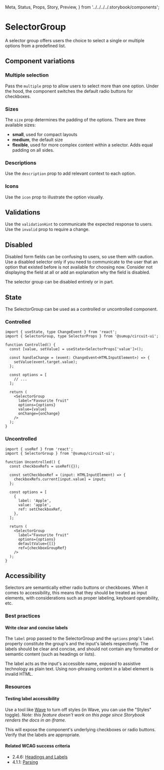   Meta,
  Status,
  Props,
  Story,
  Preview,
} from '../../../../.storybook/components';

<Meta of={Stories} />

# SelectorGroup

<Status variant="stable" />

A selector group offers users the choice to select a single or multiple options from a predefined list.

<Story of={Stories.Base} />
<Props />

## Component variations

### Multiple selection

Pass the `multiple` prop to allow users to select more than one option. Under the hood, the component switches the default radio buttons for checkboxes.

<Story of={Stories.Multiple} />

### Sizes

The `size` prop determines the padding of the options. There are three available sizes:

- **small**, used for compact layouts
- **medium**, the default size
- **flexible**, used for more complex content within a selector. Adds equal padding on all sides.

<Story of={Stories.Sizes} />

### Descriptions

Use the `description` prop to add relevant context to each option.

<Story of={Stories.WithDescriptions} />

### Icons

Use the `icon` prop to illustrate the option visually.

<Story of={Stories.WithIcons} />

## Validations

Use the `validationHint` to communicate the expected response to users. Use the `invalid` prop to require a change.

<Story of={Stories.Validations} />

## Disabled

Disabled form fields can be confusing to users, so use them with caution. Use a disabled selector only if you need to communicate to the user that an option that existed before is not available for choosing now. Consider not displaying the field at all or add an explanation why the field is disabled.

The selector group can be disabled entirely or in part.

<Story of={Stories.Disabled} />

## State

The SelectorGroup can be used as a controlled or uncontrolled component.

### Controlled

```tsx
import { useState, type ChangeEvent } from 'react';
import { SelectorGroup, type SelectorProps } from '@sumup/circuit-ui';

function Controlled() {
  const [value, setValue] = useState<SelectorProps['value']>();

  const handleChange = (event: ChangeEvent<HTMLInputElement>) => {
    setValue(event.target.value);
  };

  const options = [
    // ...
  ];

  return (
    <SelectorGroup
      label="Favourite fruit"
      options={options}
      value={value}
      onChange={onChange}
    />
  );
}
```

### Uncontrolled

```tsx
import { useRef } from 'react';
import { SelectorGroup } from '@sumup/circuit-ui';

function Uncontrolled() {
  const checkboxRefs = useRef({});

  const setCheckboxRef = (input: HTMLInputElement) => {
    checkboxRefs.current[input.value] = input;
  };

  const options = [
    {
      label: 'Apple',
      value: 'apple',
      ref: setCheckboxRef,
    },
  ];

  return (
    <SelectorGroup
      label="Favourite fruit"
      options={options}
      defaultValue={[]}
      ref={checkboxGroupRef}
    />
  );
}
```

## Accessibility

Selectors are semantically either radio buttons or checkboxes. When it comes to accessibility, this means that they should be treated as input elements, with considerations such as proper labeling, keyboard operability, etc.

### Best practices

#### Write clear and concise labels

The `label` prop passed to the SelectorGroup and the `options` prop's `label` property constitute the group's and the input's labels respectively. The labels should be clear and concise, and should not contain any formatted or semantic content (such as headings or lists).

The label acts as the input's accessible name, exposed to assistive technology as plain text. Using non-phrasing content in a label element is invalid HTML.

### Resources

#### Testing label accessibility

Use a tool like [Wave](https://wave.webaim.org/) to turn off styles (in Wave, you can use the "Styles" toggle). _Note: this feature doesn't work on this page since Storybook renders the docs in an iframe._

This will expose the component's underlying checkboxes or radio buttons. Verify that the labels are appropriate.

#### Related WCAG success criteria

- 2.4.6: [Headings and Labels](https://www.w3.org/WAI/WCAG21/Understanding/headings-and-labels.html)
- 4.1.1: [Parsing](https://www.w3.org/WAI/WCAG21/Understanding/parsing)
